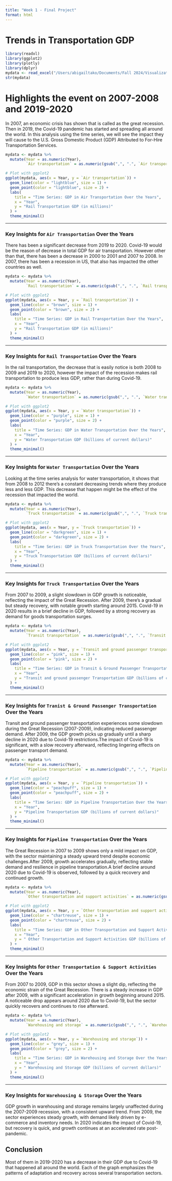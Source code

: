 ```yaml
---
title: "Week 1 - Final Project"
format: html
---
```


# Trends in Transportation GDP

```r
library(readxl)
library(ggplot2)
library(plotly)
library(dplyr)
mydata <- read_excel("/Users/abigailtako/Documents/Fall 2024/Visualizations/GroupProject1/Table_Project.xlsx", sheet = "Sheet2")
str(mydata)
```

# Highlights the event on 2007-2008 and 2019-2020

In 2007, an economic crisis has shown that is called as the great recession. Then in 2019, the Covid-19 pandemic has started and spreading all around the world. In this analysis using the time series, we will see the impact they will cause to the  U.S. Gross Domestic Product (GDP) Attributed to For-Hire Transportation Services.

```r
mydata <- mydata %>%
  mutate(Year = as.numeric(Year),
         `Air transportation` = as.numeric(gsub(",", ".", `Air transportation`)))

# Plot with ggplot2
ggplot(mydata, aes(x = Year, y = `Air transportation`)) +
  geom_line(color = "lightblue", size = 1) +
  geom_point(color = "lightblue", size = 2) +
  labs(
    title = "Time Series: GDP in Air Transportation Over the Years",
    x = "Year",
    y = "Rail Transportation GDP (in millions)"
  ) +
  theme_minimal()

```

------------------------------------------------------------------------

### Key Insights for `Air Transportation` Over the Years

There has been a significant decrease from 2019 to 2020. Covid-19 would be the reason of decrease in total GDP for air transportation. However other than that, there has been a decrease in 2000 to 2001 and 2007 to 2008. In 2007, there has been a recession in US, that also has impacted the other countries as well. 


```r
mydata <- mydata %>%
  mutate(Year = as.numeric(Year),
         `Rail transportation` = as.numeric(gsub(",", ".", `Rail transportation`)))

# Plot with ggplot2
ggplot(mydata, aes(x = Year, y = `Rail transportation`)) +
  geom_line(color = "brown", size = 1) +
  geom_point(color = "brown", size = 2) +
  labs(
    title = "Time Series: GDP in Rail Transportation Over the Years",
    x = "Year",
    y = "Rail Transportation GDP (in millions)"
  ) +
  theme_minimal()
```


------------------------------------------------------------------------

### Key Insights for `Rail Transportation` Over the Years

In the rail transportation, the decrease that is easily notice is both 2008 to 2009 and 2019 to 2020, however the impact of the recession makes rail transportation to produce less GDP, rather than during Covid-19. 


```r
mydata <- mydata %>%
  mutate(Year = as.numeric(Year),
         `Water transportation` = as.numeric(gsub(",", ".", `Water transportation`)))

# Plot with ggplot2
ggplot(mydata, aes(x = Year, y = `Water transportation`)) +
  geom_line(color = "purple", size = 1) +
  geom_point(color = "purple", size = 2) +
  labs(
    title = "Time Series: GDP in Water Transportation Over the Years",
    x = "Year",
    y = "Water Transportation GDP (billions of current dollars)"
  ) +
  theme_minimal()
```

------------------------------------------------------------------------

### Key Insights for `Water Transportation` Over the Years

Looking at the time series analysis for water transportation, it shows that from 2008 to 2012 there's a constant decreasing trends where they produce less and less GDP. This decrease that happen might be the effect of the recession that impacted the world.


```r
mydata <- mydata %>%
  mutate(Year = as.numeric(Year),
         `Truck transportation` = as.numeric(gsub(",", ".", `Truck transportation`)))

# Plot with ggplot2
ggplot(mydata, aes(x = Year, y = `Truck transportation`)) +
  geom_line(color = "darkgreen", size = 1) +
  geom_point(color = "darkgreen", size = 2) +
  labs(
    title = "Time Series: GDP in Truck Transportation Over the Years",
    x = "Year",
    y = "Truck Transportation GDP (billions of current dollars)"
  ) +
  theme_minimal()
```

------------------------------------------------------------------------

### Key Insights for `Truck Transportation` Over the Years

From 2007 to 2009, a slight slowdown in GDP growth is noticeable, reflecting the impact of the Great Recession. After 2009, there’s a gradual but steady recovery, with notable growth starting around 2015. Covid-19 in 2020 results in a brief decline in GDP, followed by a strong recovery as demand for goods transportation surges. 


```r
mydata <- mydata %>%
  mutate(Year = as.numeric(Year),
         `Transit transportation` = as.numeric(gsub(",", ".", `Transit and ground passenger transportation`)))

# Plot with ggplot2
ggplot(mydata, aes(x = Year, y = `Transit and ground passenger transportation`)) +
  geom_line(color = "pink", size = 1) +
  geom_point(color = "pink", size = 2) +
  labs(
    title = "Time Series: GDP in Transit & Ground Passenger Transportation Over the Years",
    x = "Year",
    y = "Transit and ground passenger Transportation GDP (billions of current dollars)"
  ) +
  theme_minimal()
```

------------------------------------------------------------------------

### Key Insights for `Tranist & Ground Passenger Transportation` Over the Years

Transit and ground passenger transportation experiences some slowdown during the Great Recession (2007-2009), indicating reduced passenger demand. After 2009, the GDP growth picks up gradually until a sharp decline in 2020 due to Covid-19 restrictions.The impact of Covid-19 is significant, with a slow recovery afterward, reflecting lingering effects on passenger transport demand.


```r
mydata <- mydata %>%
  mutate(Year = as.numeric(Year),
         `Pipeline transportation` = as.numeric(gsub(",", ".", `Pipeline transportation`)))

# Plot with ggplot2
ggplot(mydata, aes(x = Year, y = `Pipeline transportation`)) +
  geom_line(color = "peachpuff", size = 1) +
  geom_point(color = "peachpuff", size = 2) +
  labs(
    title = "Time Series: GDP in Pipeline Transportation Over the Years",
    x = "Year",
    y = "Pipeline Transportation GDP (billions of current dollars)"
  ) +
  theme_minimal()
```

------------------------------------------------------------------------

### Key Insights for `Pipeline Transportation` Over the Years

The Great Recession in 2007 to 2009 shows only a mild impact on GDP, with the sector maintaining a steady upward trend despite economic challenges.After 2009, growth accelerates gradually, reflecting stable demand and resilience in pipeline transportation.A brief decline around 2020 due to Covid-19 is observed, followed by a quick recovery and continued growth.


```r
mydata <- mydata %>%
  mutate(Year = as.numeric(Year),
         `Other transportation and support activities` = as.numeric(gsub(",", ".", `Other transportation and support activities`)))

# Plot with ggplot2
ggplot(mydata, aes(x = Year, y = `Other transportation and support activities`)) +
  geom_line(color = "chartreuse", size = 1) +
  geom_point(color = "chartreuse", size = 2) +
  labs(
    title = "Time Series: GDP in Other Transportation and Support Activities Over the Years",
    x = "Year",
    y = " Other Transportation and Support Activities GDP (billions of current dollars)"
  ) +
  theme_minimal()
```

------------------------------------------------------------------------

### Key Insights for `Other Transportation & Support Activities` Over the Years

From 2007 to 2009, GDP in this sector shows a slight dip, reflecting the economic strain of the Great Recession. There is a steady increase in GDP after 2009, with a significant acceleration in growth beginning around 2015. A noticeable drop appears around 2020 due to Covid-19, but the sector quickly recovers and continues to rise afterward.


```r
mydata <- mydata %>%
  mutate(Year = as.numeric(Year),
         `Warehousing and storage` = as.numeric(gsub(",", ".", `Warehousing and storage`)))

# Plot with ggplot2
ggplot(mydata, aes(x = Year, y = `Warehousing and storage`)) +
  geom_line(color = "grey", size = 1) +
  geom_point(color = "grey", size = 2) +
  labs(
    title = "Time Series: GDP in Warehousing and Storage Over the Years",
    x = "Year",
    y = " Warehousing and Storage GDP (billions of current dollars)"
  ) +
  theme_minimal()
```

------------------------------------------------------------------------

### Key Insights for `Warehousing & Storage` Over the Years

GDP growth in warehousing and storage remains largely unaffected during the 2007-2009 recession, with a consistent upward trend. From 2009, the sector experiences steady growth, with demand likely driven by e-commerce and inventory needs. In 2020 indicates the impact of Covid-19, but recovery is quick, and growth continues at an accelerated rate post-pandemic.


## Conclusion
Most of them in 2019-2020 has a decrease in their GDP due to Covid-19 that happened all around the world. Each of the graph emphasizes the patterns of adaptation and recovery across several transportation sectors.